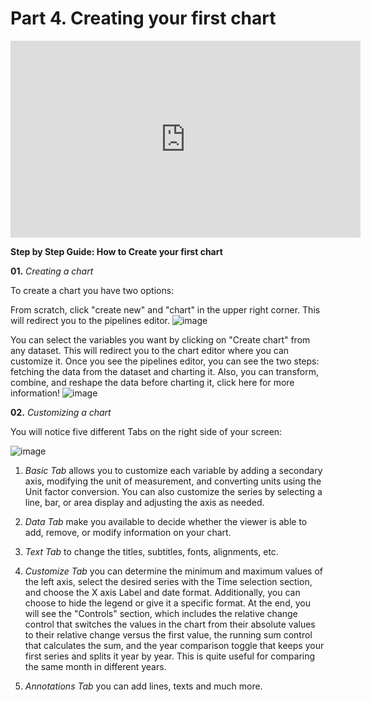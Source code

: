 # Part 4. Creating your first chart

<iframe width="560" height="315" src="https://www.youtube.com/embed/KscmCz-D5wQ" title="YouTube video player" frameborder="0" allow="accelerometer; autoplay; clipboard-write; encrypted-media; gyroscope; picture-in-picture; web-share" allowfullscreen></iframe>

**Step by Step Guide: How to Create your first chart**

**01.** *Creating a chart*

To create a chart you have two options: 

From scratch, click "create new" and "chart" in the upper right corner. This will redirect you to the pipelines editor.
![image](https://user-images.githubusercontent.com/106676128/221025559-303fa736-de70-46ad-935c-70cf2fc242c6.png)

You can select the variables you want by clicking on "Create chart" from any dataset. This will redirect you to the chart editor where you can customize it.
Once you see the pipelines editor, you can see the two steps: fetching the data from the dataset and charting it. Also, you can transform, combine, and reshape the data before charting it, click here for more information! 
![image](https://user-images.githubusercontent.com/106676128/221025647-5bf6cf45-3f30-4150-9f71-7c223ea9fa9d.png)

**02.** *Customizing a chart*

You will notice five different Tabs on the right side of your screen:

![image](https://user-images.githubusercontent.com/106676128/221025733-b1ccac50-89bd-4006-8c18-0cd32294c37d.png)

01. *Basic Tab* allows you to customize each variable by adding a secondary axis, modifying the unit of measurement, and converting units using the Unit factor conversion. You can also customize the series by selecting a line, bar, or area display and adjusting the axis as needed.

02. *Data Tab* make you available to decide whether the viewer is able to add, remove, or modify information on your chart.	

03. *Text Tab* to change the titles, subtitles, fonts, alignments, etc.

04. *Customize Tab* you can determine the minimum and maximum values of the left axis, select the desired series with the Time selection section, and choose the X axis Label and date format. Additionally, you can choose to hide the legend or give it a specific format. At the end, you will see the "Controls" section, which includes the relative change control that switches the values in the chart from their absolute values to their relative change versus the first value, the running sum control that calculates the sum, and the year comparison toggle that keeps your first series and splits it year by year. This is quite useful for comparing the same month in different years.

05. *Annotations Tab* you can add lines, texts and much more.





